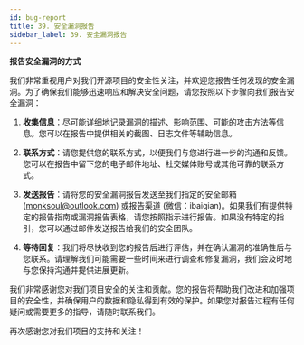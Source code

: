 ```yaml
---
id: bug-report
title: 39. 安全漏洞报告
sidebar_label: 39. 安全漏洞报告
---
```


**报告安全漏洞的方式**

我们非常重视用户对我们开源项目的安全性关注，并欢迎您报告任何发现的安全漏洞。为了确保我们能够迅速响应和解决安全问题，请您按照以下步骤向我们报告安全漏洞：

1. **收集信息**：尽可能详细地记录漏洞的描述、影响范围、可能的攻击方法等信息。您可以在报告中提供相关的截图、日志文件等辅助信息。

2. **联系方式**：请您提供您的联系方式，以便我们与您进行进一步的沟通和反馈。您可以在报告中留下您的电子邮件地址、社交媒体账号或其他可靠的联系方式。

3. **发送报告**：请将您的安全漏洞报告发送至我们指定的安全邮箱 (monksoul@outlook.com) 或报告渠道 (微信：ibaiqian)。如果我们有提供特定的报告指南或漏洞报告表格，请您按照指示进行报告。如果没有特定的指引，您可以通过邮件发送报告给我们的安全团队。

4. **等待回复**：我们将尽快收到您的报告后进行评估，并在确认漏洞的准确性后与您联系。请理解我们可能需要一些时间来进行调查和修复漏洞，我们会及时地与您保持沟通并提供进展更新。

我们非常感谢您对我们项目安全的关注和贡献。您的报告将帮助我们改进和加强项目的安全性，并确保用户的数据和隐私得到有效的保护。如果您对报告过程有任何疑问或需要更多的指导，请随时联系我们。

再次感谢您对我们项目的支持和关注！